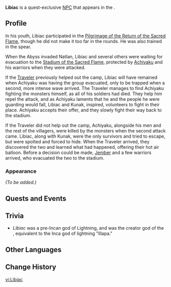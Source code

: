 {{Character Infobox
|type             = Quest NPC
|image            = NPC Libiac.png
|realname         = <!-- Optional, if different from in-game name -->
|deceased         = <!-- Past (for deceased prior to events of the game) or free response -->
|region           = Natlan
|location         = Natlan
|affiliation      = Scions of the Canopy
|title            = 

|ancestry         = <!-- Clan/family -->
|father           = 
|mother           = 
|spouse           = 
|sibling          = 
|child            = 
|relative         = 

|voiceEN          = 
|voiceCN          = 
|voiceJP          = 
|voiceKR          = 
}}
'''Libiac''' is a quest-exclusive [[NPC]] that appears in the {{Quest|Despair Engulfs the Heavens}}.
<!--
==Location==
{{subst:#tag:gallery|
NPC Location {{subst:#titleparts:{{subst:PAGENAME}}}}.png{{subst:!}}{{subst:#titleparts:{{subst:PAGENAME}}}}'s location
NPC Location {{subst:#titleparts:{{subst:PAGENAME}}}} Context.png{{subst:!}}Additional context
}}
-->
==Profile==
<!--Detailed story/lore information goes here.-->
In his youth, Libiac participated in the [[Pilgrimage of the Return of the Sacred Flame]], though he did not make it too far in the rounds. He was also trained in the spear.

When the Abyss invaded Natlan, Libiac and several others were waiting for evacuation to the [[Stadium of the Sacred Flame]], protected by [[Achiyaku]] and his warriors when they were attacked.

If the [[Traveler]] previously helped out the camp, Libiac will have remained when Achiyaku was having the group evacuated, only to be trapped when a second, more intense wave arrived. The Traveler manages to find Achiyaku fighting the monsters himself, as all of his soldiers had died. They help him repel the attack, and as Achiyaku laments that he and the people he were guarding would fall, Libiac and Kunak, inspired, volunteers to fight in their place. Achiyaku accepts their offer, and they slowly fight their way back to the stadium.

If the Traveler did not help out the camp, Achiyaku, alongside his men and the rest of the villagers, were killed by the monsters when the second attack came. Libiac, along with Kunak, were the only survivors and tried to escape, but were spotted and forced to hide. When the Traveler arrived, they discovered the two and learned what had happened, offering their hot air balloon. Before a decision could be made, [[Jember]] and a few warriors arrived, who evacuated the two to the stadium.

===Appearance===
<!--Keep appearance section short and concise. Limit to 2 paragraphs with 3-4 sentences each.-->
''(To be added.)''

==Quests and Events==
{{Quests and Events}}
<!--
==Idle Quotes==
{{Dialogue Start}}
:{{DIcon|Idle}} {{Tx}}
::{{A|VO {{subst:#titleparts:{{subst:PAGENAME}}}} 01.ogg}} "{{Tx}}"
{{Dialogue End}}

==Dialogue==
{{Dialogue Start}}
:'''{{subst:#titleparts:{{subst:PAGENAME}}}}:''' 
:{{DIcon}}
{{Dialogue End}}

==Event Dialogue==
===Event Name===
{{Dialogue Start}}
:'''{{subst:#titleparts:{{subst:PAGENAME}}}}:'''
{{Dialogue End}}
-->
==Trivia==
* ''Libiac'' was a pre-Incan god of Lightning, and was the creator god of the {{w|Yaro people}}, equivalent to the Inca god of lightning "Illapa."

==Other Languages==
{{Other Languages|default_hidden=1
|en      = Libiac
|zhs     = 利别科
|zhs_rm  = Lìbiékē
|zht     = 利別科
|zht_rm  = Lìbiékē
|ja      = リビアク
|ja_rm   = Ribiaku
|ko      = 리비악
|es      = Libiac
|fr      = Libiac
|ru      = Либек
|th      = Libiac
|vi      = Libiac
|de      = Libiac
|id      = Libiac
|pt      = Libiac
|tr      = Libiac
|it      = Libiac
}}

==Change History==
{{Change History|5.1}}
<!--
==References==
{{Reflist}}
-->

[[vi:Libiac]]